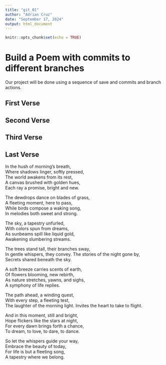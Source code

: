 ```yaml
---
title: "git_01"
author: "Adrian Cruz"
date: "September 17, 2024"
output: html_document
---
```


```r
knitr::opts_chunk$set(echo = TRUE)
```
# Build a Poem with commits to different branches
Our project will be done using a sequence of save and commits and branch actions.
<!-- Do not modify or change any text in "!--" bracketed areas such as this --- these are instructions to
you, if you change any of this the git program will notice it and compromise your git merging strategy !-->

## First Verse 
<!--Put the first five lines of a poem by Lewis Carrol in this section!-->

## Second Verse
<!--Put the first five lines of a poem by Robert Frost here!-->

## Third Verse
<!--Put the first two verses of The Walrus and the Carpenter here!-->

## Last Verse

In the hush of morning’s breath,  
Where shadows linger, softly pressed,  
The world awakens from its rest,  
A canvas brushed with golden hues,  
Each ray a promise, bright and new.  

The dewdrops dance on blades of grass,  
A fleeting moment, here to pass,  
While birds compose a waking song,  
In melodies both sweet and strong.  

The sky, a tapestry unfurled,  
With colors spun from dreams,  
As sunbeams spill like liquid gold,  
Awakening slumbering streams.  

The trees stand tall, their branches sway,  
In gentle whispers, they convey. 
The stories of the night gone by,  
Secrets shared beneath the sky.  

A soft breeze carries scents of earth,  
Of flowers blooming, new rebirth,  
As nature stretches, yawns, and sighs,  
A symphony of life replies.  

The path ahead, a winding quest,  
With every step, a fleeting test,  
The laughter of the morning light. 
Invites the heart to take to flight.  

And in this moment, still and bright,  
Hope flickers like the stars at night,  
For every dawn brings forth a chance,  
To dream, to love, to dare, to dance.  

So let the whispers guide your way,  
Embrace the beauty of today,  
For life is but a fleeting song,  
A tapestry where we belong.  
<!--Put a short poem you created using chatGPT of 20 to 30 lines,here!-->

